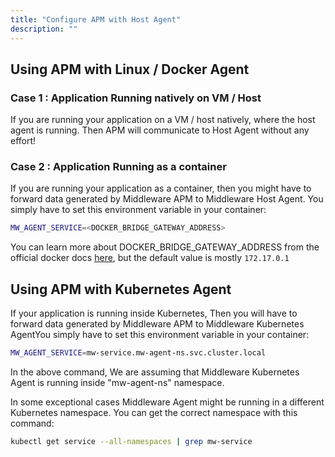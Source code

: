 ```yaml
---
title: "Configure APM with Host Agent"
description: ""
---
```

## Using APM with Linux / Docker Agent

### Case 1 : Application Running natively on VM / Host
If you are running your application on a VM / host natively, where the host agent is running. 
Then APM will communicate to Host Agent without any effort!

### Case 2 : Application Running as a container
If you are running your application as a container, then you might have to forward data generated by Middleware APM to Middleware Host Agent.
You simply have to set this environment variable in your container:

```bash Shell
MW_AGENT_SERVICE=<DOCKER_BRIDGE_GATEWAY_ADDRESS>
```

<Note> You can learn more about DOCKER_BRIDGE_GATEWAY_ADDRESS from the official docker docs [here](https://docs.docker.com/network/network-tutorial-standalone/), but the default value is mostly `172.17.0.1` </Note>

## Using APM with Kubernetes Agent

If your application is running inside Kubernetes, Then you will have to forward data generated by Middleware APM to Middleware Kubernetes AgentYou simply have to set this environment variable in your container:

```bash Shell
MW_AGENT_SERVICE=mw-service.mw-agent-ns.svc.cluster.local
```

In the above command, We are assuming that Middleware Kubernetes Agent is running inside "mw-agent-ns" namespace.

In some exceptional cases Middleware Agent might be running in a different Kubernetes namespace.
You can get the correct namespace with this command:

```bash Shell
kubectl get service --all-namespaces | grep mw-service
